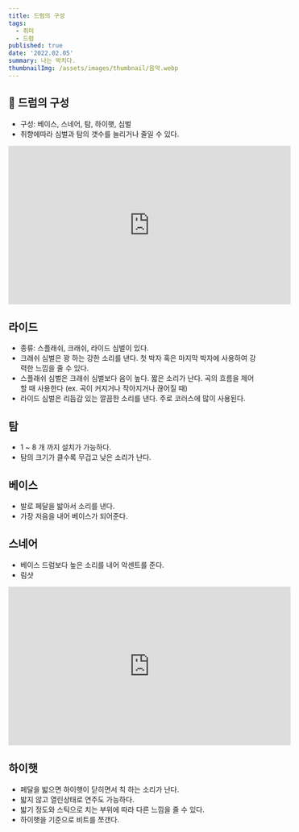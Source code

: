 ```yaml
---
title: 드럼의 구성
tags:
  - 취미
  - 드럼
published: true
date: '2022.02.05' 
summary: 나는 박치다.
thumbnailImg: /assets/images/thumbnail/음악.webp
---
```


## 🥁 드럼의 구성 

- 구성: 베이스, 스네어, 탐, 하이햇, 심벌
- 취향에따라 심벌과 탐의 갯수를 늘리거나 줄일 수 있다.

<iframe width="560" height="315" src="https://www.youtube.com/embed/mt4QzMauSsQ" title="YouTube video player" frameborder="0" allow="accelerometer; autoplay; clipboard-write; encrypted-media; gyroscope; picture-in-picture" allowfullscreen></iframe>

## 라이드 

- 종류: 스플래쉬, 크래쉬, 라이드 심벌이 있다.
- 크래쉬 심벌은 꽝 하는 강한 소리를 낸다. 첫 박자 혹은 마지막 박자에 사용하여 강력한 느낌을 줄 수 있다.
- 스플래쉬 심벌은 크래쉬 심벌보다 음이 높다. 짧은 소리가 난다.
곡의 흐름을 제어 할 때 사용한다 (ex. 곡이 커지거나 작아지거나 끊어질 때)
- 라이드 심벌은 리듬감 있는 깔끔한 소리를 낸다. 주로 코러스에 많이 사용된다.

## 탐

- 1 ~ 8 개 까지 설치가 가능하다.
- 탐의 크기가 클수록 무겁고 낮은 소리가 난다.

## 베이스

- 발로 페달을 밟아서 소리를 낸다.
- 가장 저음을 내어 베이스가 되어준다.

## 스네어

- 베이스 드럼보다 높은 소리를 내어 악센트를 준다.
- 림샷

<iframe width="560" height="315" src="https://www.youtube.com/embed/lVV1Ii2ted4" title="YouTube video player" frameborder="0" allow="accelerometer; autoplay; clipboard-write; encrypted-media; gyroscope; picture-in-picture" allowfullscreen></iframe>

## 하이햇

- 페달을 밟으면 하이햇이 닫히면서 칙 하는 소리가 난다.
- 밟지 않고 열린상태로 연주도 가능하다.
- 밟기 정도와 스틱으로 치는 부위에 따라 다른 느낌을 줄 수 있다.
- 하이햇을 기준으로 비트를 쪼갠다.

## 